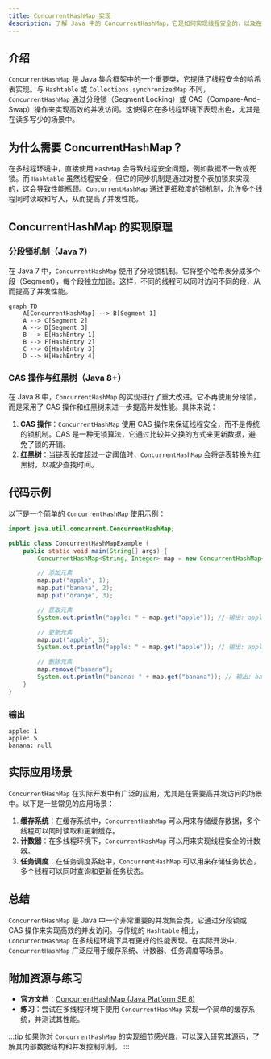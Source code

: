 ```yaml
---
title: ConcurrentHashMap 实现
description: 了解 Java 中的 ConcurrentHashMap，它是如何实现线程安全的，以及在实际开发中的应用场景。
---
```


## 介绍

`ConcurrentHashMap` 是 Java 集合框架中的一个重要类，它提供了线程安全的哈希表实现。与 `Hashtable` 或 `Collections.synchronizedMap` 不同，`ConcurrentHashMap` 通过分段锁（Segment Locking）或 CAS（Compare-And-Swap）操作来实现高效的并发访问。这使得它在多线程环境下表现出色，尤其是在读多写少的场景中。

## 为什么需要 ConcurrentHashMap？

在多线程环境中，直接使用 `HashMap` 会导致线程安全问题，例如数据不一致或死锁。而 `Hashtable` 虽然线程安全，但它的同步机制是通过对整个表加锁来实现的，这会导致性能瓶颈。`ConcurrentHashMap` 通过更细粒度的锁机制，允许多个线程同时读取和写入，从而提高了并发性能。

## ConcurrentHashMap 的实现原理

### 分段锁机制（Java 7）

在 Java 7 中，`ConcurrentHashMap` 使用了分段锁机制。它将整个哈希表分成多个段（Segment），每个段独立加锁。这样，不同的线程可以同时访问不同的段，从而提高了并发性能。

```mermaid
graph TD
    A[ConcurrentHashMap] --> B[Segment 1]
    A --> C[Segment 2]
    A --> D[Segment 3]
    B --> E[HashEntry 1]
    B --> F[HashEntry 2]
    C --> G[HashEntry 3]
    D --> H[HashEntry 4]
```

### CAS 操作与红黑树（Java 8+）

在 Java 8 中，`ConcurrentHashMap` 的实现进行了重大改进。它不再使用分段锁，而是采用了 CAS 操作和红黑树来进一步提高并发性能。具体来说：

1. **CAS 操作**：`ConcurrentHashMap` 使用 CAS 操作来保证线程安全，而不是传统的锁机制。CAS 是一种无锁算法，它通过比较并交换的方式来更新数据，避免了锁的开销。
2. **红黑树**：当链表长度超过一定阈值时，`ConcurrentHashMap` 会将链表转换为红黑树，以减少查找时间。

## 代码示例

以下是一个简单的 `ConcurrentHashMap` 使用示例：

```java
import java.util.concurrent.ConcurrentHashMap;

public class ConcurrentHashMapExample {
    public static void main(String[] args) {
        ConcurrentHashMap<String, Integer> map = new ConcurrentHashMap<>();

        // 添加元素
        map.put("apple", 1);
        map.put("banana", 2);
        map.put("orange", 3);

        // 获取元素
        System.out.println("apple: " + map.get("apple")); // 输出: apple: 1

        // 更新元素
        map.put("apple", 5);
        System.out.println("apple: " + map.get("apple")); // 输出: apple: 5

        // 删除元素
        map.remove("banana");
        System.out.println("banana: " + map.get("banana")); // 输出: banana: null
    }
}
```

### 输出

```
apple: 1
apple: 5
banana: null
```

## 实际应用场景

`ConcurrentHashMap` 在实际开发中有广泛的应用，尤其是在需要高并发访问的场景中。以下是一些常见的应用场景：

1. **缓存系统**：在缓存系统中，`ConcurrentHashMap` 可以用来存储缓存数据，多个线程可以同时读取和更新缓存。
2. **计数器**：在多线程环境下，`ConcurrentHashMap` 可以用来实现线程安全的计数器。
3. **任务调度**：在任务调度系统中，`ConcurrentHashMap` 可以用来存储任务状态，多个线程可以同时查询和更新任务状态。

## 总结

`ConcurrentHashMap` 是 Java 中一个非常重要的并发集合类，它通过分段锁或 CAS 操作来实现高效的并发访问。与传统的 `Hashtable` 相比，`ConcurrentHashMap` 在多线程环境下具有更好的性能表现。在实际开发中，`ConcurrentHashMap` 广泛应用于缓存系统、计数器、任务调度等场景。

## 附加资源与练习

- **官方文档**：[ConcurrentHashMap (Java Platform SE 8)](https://docs.oracle.com/javase/8/docs/api/java/util/concurrent/ConcurrentHashMap.html)
- **练习**：尝试在多线程环境下使用 `ConcurrentHashMap` 实现一个简单的缓存系统，并测试其性能。

:::tip
如果你对 `ConcurrentHashMap` 的实现细节感兴趣，可以深入研究其源码，了解其内部数据结构和并发控制机制。
:::
